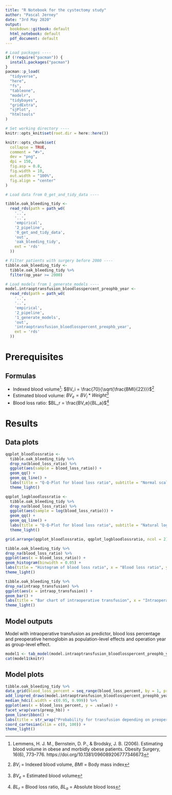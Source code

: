 ```yaml
---
title: "R Notebook for the cystectomy study"
author: "Pascal Jerney"
date: "3rd May 2020"
output:
  bookdown::gitbook: default
  html_notebook: default
  pdf_document: default
---
```


```r
# Load packages ----
if (!require("pacman")) {
  install.packages("pacman")
}
pacman::p_load(
  "tidyverse",
  "here",
  "fs",
  "tableone",
  "modelr",
  "tidybayes",
  "gridExtra",
  "sjPlot",
  "htmltools"
)

# Set working directory ----
knitr::opts_knit$set(root.dir = here::here())

knitr::opts_chunk$set(
  collapse = TRUE,
  comment = "#>",
  dev = "png",
  dpi = 150,
  fig.asp = 0.8,
  fig.width = 10,
  out.width = "100%",
  fig.align = "center"
)

```

```r
# Load data from 0_get_and_tidy_data ----

tibble.oak_bleeding_tidy <-
  read_rds(path = path_wd(
    '..',
    '..',
    'empirical',
    '2_pipeline',
    '0_get_and_tidy_data',
    'out',
    'oak_bleeding_tidy',
    ext = 'rds'
  ))

# Filter patients with surgery before 2000 ----
tibble.oak_bleeding_tidy <-
  tibble.oak_bleeding_tidy %>%
  filter(op_year >= 2000)

# Load models from 1_generate_models ----
model.intraoptransfusion_bloodlosspercent_preophb_year <-
  read_rds(path = path_wd(
    '..',
    '..',
    'empirical',
    '2_pipeline',
    '1_generate_models',
    'out',
    'intraoptransfusion_bloodlosspercent_preophb_year',
    ext = 'rds'
  ))
```

# Prerequisites

## Formulas

  - Indexed blood volume^[Lemmens, H. J. M., Bernstein, D. P., & Brodsky, J. B. (2006). Estimating blood volume in obese and morbidly obese patients. Obesity Surgery, 16(6), 773–776. https://doi.org/10.1381/096089206777346673]: $BV_i = \frac{70}{\sqrt{\frac{BMI}{22}}}$^[$BV_i$ = Indexed blood volume, $BMI$ = Body mass index]
  - Estimated blood volume: $BV_e = BV_i * Weight$^[$BV_e$ = Estimated blood volume]
  - Blood loss ratio: $BL_r = \frac{BV_e}{BL_a}$^[$BL_r$ = Blood loss ratio, $BL_a$ = Absolute blood loss]

# Results

## Data plots

```r
qqplot_bloodlossratio <-
  tibble.oak_bleeding_tidy %>%
  drop_na(blood_loss_ratio) %>%
  ggplot(aes(sample = blood_loss_ratio)) +
  geom_qq() +
  geom_qq_line() +
  labs(title = "Q-Q-Plot for blood loss ratio", subtitle = "Normal scale", x = "Theoretical quantiles", y = "Sample quantiles") +
  theme_light()

qqplot_logbloodlossratio <-
  tibble.oak_bleeding_tidy %>%
  drop_na(blood_loss_ratio) %>%
  ggplot(aes(sample = log(blood_loss_ratio))) +
  geom_qq() +
  geom_qq_line() +
  labs(title = "Q-Q-Plot for blood loss ratio", subtitle = "Natural logarithm scale", x = "Theoretical quantiles", y = "Sample quantiles") +
  theme_light()

grid.arrange(qqplot_bloodlossratio, qqplot_logbloodlossratio, ncol = 2)

tibble.oak_bleeding_tidy %>%
drop_na(blood_loss_ratio) %>%
ggplot(aes(x = blood_loss_ratio)) +
geom_histogram(binwidth = 0.05) +
labs(title = "Histogram of blood loss ratio", x = "Blood loss ratio", y = "Count") +
theme_light()

tibble.oak_bleeding_tidy %>%
drop_na(intraop_transfusion) %>%
ggplot(aes(x = intraop_transfusion)) +
geom_bar() +
labs(title = "Bar chart of intraoperative transfusion", x = "Intraoperative transfusion", y = "Count") +
theme_light()
```

## Model outputs

Model with intraoperative transfusion as predictor, blood loss percentage and preoperative hemoglobin as population-level effects and operation year as group-level effect.

```r
model1 <- tab_model(model.intraoptransfusion_bloodlosspercent_preophb_year, rm.terms = c("Intercept"), pred.labels = c(blood_loss_percent = "Percent blood loss", preop_hb = "Preoperative hemoglobin"), dv.labels = c("Intraoperative transfusion"), show.ci = 0.999, use.viewer = FALSE)
cat(model1$knitr)
```

## Model plots

```r
tibble.oak_bleeding_tidy %>%
data_grid(blood_loss_percent = seq_range(blood_loss_percent, by = 1, pretty = TRUE), preop_hb = seq_range(preop_hb, by = 20, pretty = TRUE)) %>%
add_linpred_draws(model.intraoptransfusion_bloodlosspercent_preophb_year, re_formula = NA) %>%
median_hdci(.width = c(0.95, 0.999)) %>%
ggplot(aes(x = blood_loss_percent, y = .value)) +
facet_wrap(vars(preop_hb)) +
geom_lineribbon() +
labs(title = str_wrap("Probability for transfusion depending on preoperative hemoglobin and blood loss percentage", 100), subtitle = "Preoperative Hb", x = "Blood loss ratio", y = "Probability for transfusion") +
coord_cartesian(xlim = c(0, 100)) +
theme_light()
```